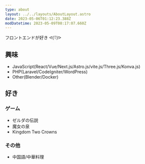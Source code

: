 ```yaml
---
type: about
layout: ../../layouts/AboutLayout.astro
date: 2023-05-06T01:12:23.388Z
modDatetime: 2023-05-09T08:17:07.660Z
---
```



フロントエンドが好き ᕙ(⍢)ᕗ

## 興味

- JavaScript(React/Vue/Next.js/Astro.js/vite.js/Three.js/Konva.js)
- PHP(Laravel/CodeIgniter/WordPress)
- Other(Blender/Docker)

## 好き

### ゲーム

- ゼルダの伝説
- 魔女の泉
- Kingdom Two Crowns

### その他

- 中国語/中華料理

<AboutSVG />
